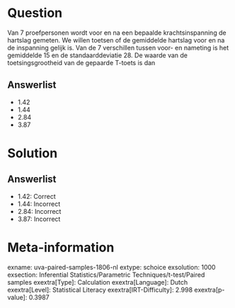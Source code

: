 Question
========

Van 7 proefpersonen wordt voor en na een bepaalde krachtsinspanning de
hartslag gemeten. We willen toetsen of de gemiddelde hartslag voor en na
de inspanning gelijk is. Van de 7 verschillen tussen voor- en nameting
is het gemiddelde 15 en de standaarddeviatie 28. De waarde van de
toetsingsgrootheid van de gepaarde T-toets is dan

Answerlist
----------

* 1.42
* 1.44
* 2.84
* 3.87

Solution
========

Answerlist
----------

* 1.42: Correct
* 1.44: Incorrect
* 2.84: Incorrect
* 3.87: Incorrect

Meta-information
================
exname: uva-paired-samples-1806-nl
extype: schoice
exsolution: 1000
exsection: Inferential Statistics/Parametric Techniques/t-test/Paired samples
exextra[Type]: Calculation
exextra[Language]: Dutch
exextra[Level]: Statistical Literacy
exextra[IRT-Difficulty]: 2.998
exextra[p-value]: 0.3987
